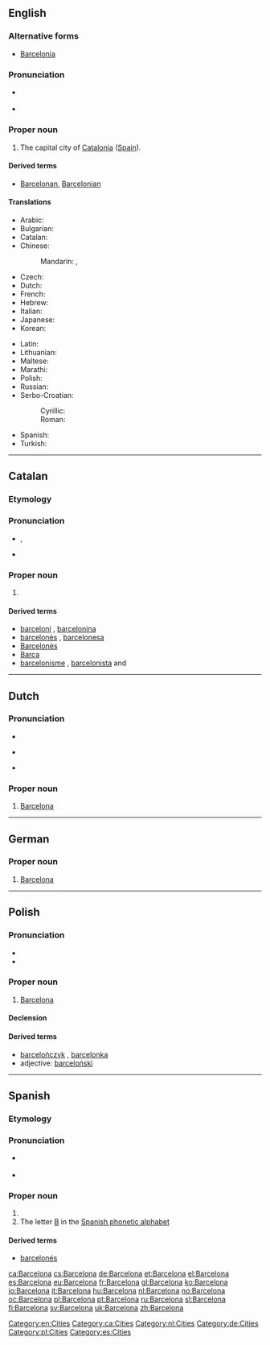 {{also|Barcełona}}
==English==

{{wikipedia}}

===Alternative forms===
* [[Barcelonia]] {{qualifier|obsolete}}

===Pronunciation===
* {{a|UK}} {{IPA|/ˌbɑːsəˈləʊnə/}}
* {{a|US}} {{IPA|/ˌbɑɹsəˈloʊnə/|/ˌbɑɹsɪˈloʊnə/}}

===Proper noun===
{{en-proper noun}}

# The capital city of [[Catalonia]] ([[Spain]]).

====Derived terms====
* [[Barcelonan]], [[Barcelonian]]

====Translations====
{{trans-top|capital of Catalonia}}
* Arabic: {{t-|ar|برشلونة|f|tr=baršilōna|sc=Arab}}
* Bulgarian: {{t-|bg|Барселона|f}}
* Catalan: {{t+|ca|Barcelona|f}}
* Chinese:
*: Mandarin: {{t|cmn|巴塞羅那|sc=Hani}}, {{t|cmn|巴塞罗那|tr=Basèluōnà|sc=Hani}}
* Czech: {{t+|cs|Barcelona|f}}
* Dutch: {{t-|nl|Barcelona|n}}
* French: {{t+|fr|Barcelone}}
* Hebrew: {{t-|he|ברצלונה|f|tr=barts'lóna|sc=Hebr}}
* Italian: {{t-|it|Barcellona|f}}
* Japanese: {{t-|ja|バルセロナ|tr=Baruserona|sc=Jpan}}
* Korean: {{t+|ko|바르셀로나|tr=Bareusellona|sc=Kore}}
{{trans-mid}}
* Latin: {{t-|la|Barcino|f}}
* Lithuanian: {{t-|lt|Barselona|f}}
* Maltese: {{t-|mt|Barċellona}}
* Marathi: {{t-|mr|बार्सेलोना|n|tr=bārselonā|sc=Deva}}
* Polish: {{t+|pl|Barcelona|f}}
* Russian: {{t-|ru|Барселона|f|tr=Barselóna|sc=Cyrl}}
* Serbo-Croatian:
*: Cyrillic: {{t-|sh|Барселона|f}}
*: Roman: {{t-|sh|Barcelona|f}}
* Spanish: {{t+|es|Barcelona|f}}
* Turkish: {{t-|tr|Barselona}}
{{trans-bottom}}

[[Category:en:Cities]]

----

==Catalan==
{{wikipedia|lang=ca}}

===Etymology===
{{rfe|lang=ca}}

===Pronunciation===
* {{IPA|/bəɾsəˈɫonə/|lang=ca}}, {{X-SAMPA|/b@4s@"5on@/}}
* {{rhymes|onə|lang=ca}}

===Proper noun===
{{ca-proper noun|f}}

# {{l|en|Barcelona}}

====Derived terms====
* [[barceloní]] {{m}}, [[barcelonina]] {{f}}
* [[barcelonès]] {{m}}, [[barcelonesa]] {{f}}
* [[Barcelonès]] {{m}}
* [[Barça]] {{m}}
* [[barcelonisme]] {{m}}, [[barcelonista]] {{m}} and {{f}}

[[Category:ca:Cities]]

----

==Dutch==
{{wikipedia|Barcelona (Spanje)|lang=nl}}

===Pronunciation===
* {{IPA|/ˌbɑrsəˈloːna/|lang=nl}}
* {{a|BE}} {{IPA|[ˌbɑrsəˈloːna]|lang=nl}}
* {{a|NL}} {{IPA|[ˌbɑrsəˈloʊ̯na]|lang=nl}}

===Proper noun===
{{nl-proper noun|g=n}}

# [[#English|Barcelona]]

[[Category:nl:Cities]]

----

==German==
{{wikipedia|Barcelona|lang=de}}

===Proper noun===
{{de-proper noun|n}}

# [[#English|Barcelona]]

[[Category:de:Cities]]

----

==Polish==

===Pronunciation===
* {{audio|Pl-Barcelona.ogg|Audio}}
* {{IPA|/ˌbar.t͡s̪ɛ.ˈlɔ.na/|lang=pl}}

===Proper noun===
{{head|pl|proper noun|g=f}}

# [[#English|Barcelona]]

====Declension====
{{pl-decl-noun-sing
|Barcelona
|Barcelony
|Barcelonie
|Barcelonę
|Barceloną
|Barcelonie
|Barcelono
}}

====Derived terms====
* [[barcelończyk]] {{m}}, [[barcelonka]] {{f}}
* adjective: [[barceloński]]

[[Category:pl:Cities]]

----

==Spanish==

===Etymology===
{{rfe|lang=es}}

===Pronunciation===
* {{a|Spain}} {{IPA|/ˌbarθeˈlona/|[ˌbärθe̞ˈlo̞nä]||lang=es}}
* {{a|Latin America}} {{IPA|/ˌbarseˈlona/|[ˌbärse̞ˈlo̞nä]|lang=es}}

===Proper noun===
{{es-proper noun|f}}

# {{l|en|Barcelona}}
# The letter [[B]] in the [[:Appendix:Spanish phonetic alphabet|Spanish phonetic alphabet]]

====Derived terms====
* [[barcelonés]]

[[Category:es:Cities]]

[[ca:Barcelona]]
[[cs:Barcelona]]
[[de:Barcelona]]
[[et:Barcelona]]
[[el:Barcelona]]
[[es:Barcelona]]
[[eu:Barcelona]]
[[fr:Barcelona]]
[[gl:Barcelona]]
[[ko:Barcelona]]
[[io:Barcelona]]
[[it:Barcelona]]
[[hu:Barcelona]]
[[nl:Barcelona]]
[[no:Barcelona]]
[[oc:Barcelona]]
[[pl:Barcelona]]
[[pt:Barcelona]]
[[ru:Barcelona]]
[[sl:Barcelona]]
[[fi:Barcelona]]
[[sv:Barcelona]]
[[uk:Barcelona]]
[[zh:Barcelona]]